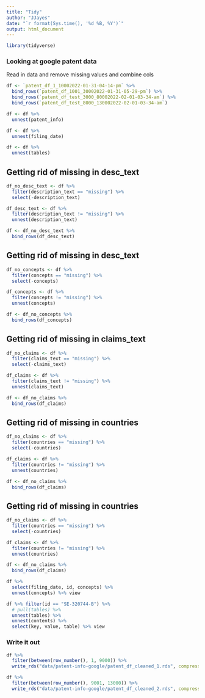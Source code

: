 ```yaml
---
title: "Tidy"
author: "JJayes"
date: "`r format(Sys.time(), '%d %B, %Y')`"
output: html_document
---
```


```r
library(tidyverse)
```



### Looking at google patent data

Read in data and remove missing values and combine cols

```r
df <- `patent_df_1_10002022-01-31-04-14-pm` %>% 
  bind_rows(`patent_df_1001_30002022-01-31-05-29-pm`) %>% 
  bind_rows(`patent_df_test_3000_80002022-02-01-03-34-am`) %>% 
  bind_rows(`patent_df_test_8000_130002022-02-01-03-34-am`)

df <- df %>% 
  unnest(patent_info)

df <- df %>% 
  unnest(filing_date)

df <- df %>% 
  unnest(tables)
```

## Getting rid of missing in desc_text

```r
df_no_desc_text <- df %>% 
  filter(description_text == "missing") %>% 
  select(-description_text) 

df_desc_text <- df %>% 
  filter(description_text != "missing") %>% 
  unnest(description_text)

df <- df_no_desc_text %>% 
  bind_rows(df_desc_text)
```

## Getting rid of missing in desc_text

```r
df_no_concepts <- df %>% 
  filter(concepts == "missing") %>% 
  select(-concepts) 

df_concepts <- df %>% 
  filter(concepts != "missing") %>% 
  unnest(concepts)

df <- df_no_concepts %>% 
  bind_rows(df_concepts)
```

## Getting rid of missing in claims_text

```r
df_no_claims <- df %>% 
  filter(claims_text == "missing") %>% 
  select(-claims_text) 

df_claims <- df %>% 
  filter(claims_text != "missing") %>% 
  unnest(claims_text)

df <- df_no_claims %>% 
  bind_rows(df_claims)
```

## Getting rid of missing in countries

```r
df_no_claims <- df %>% 
  filter(countries == "missing") %>% 
  select(-countries) 

df_claims <- df %>% 
  filter(countries != "missing") %>% 
  unnest(countries)

df <- df_no_claims %>% 
  bind_rows(df_claims)
```

## Getting rid of missing in countries

```r
df_no_claims <- df %>% 
  filter(countries == "missing") %>% 
  select(-countries) 

df_claims <- df %>% 
  filter(countries != "missing") %>% 
  unnest(countries)

df <- df_no_claims %>% 
  bind_rows(df_claims)
```


```r
df %>% 
  select(filing_date, id, concepts) %>% 
  unnest(concepts) %>% view

df %>% filter(id == "SE-320744-B") %>% 
  # pull(tables) %>% 
  unnest(tables) %>% 
  unnest(contents) %>% 
  select(key, value, table) %>% view

```


### Write it out

```r
df %>% 
  filter(between(row_number(), 1, 9000)) %>% 
  write_rds("data/patent-info-google/patent_df_cleaned_1.rds", compress = "gz")

df %>% 
  filter(between(row_number(), 9001, 13000)) %>% 
  write_rds("data/patent-info-google/patent_df_cleaned_2.rds", compress = "gz")
```


